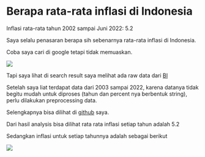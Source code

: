 
# Berapa rata-rata inflasi di Indonesia

Inflasi rata-rata tahun 2002 sampai Juni 2022: 5.2


Saya selalu penasaran berapa sih sebenarnya rata-rata inflasi di Indonesia.

Coba saya cari di google tetapi tidak memuaskan.

<Image px={20} src="/google-search-rata-rata-inflasi.png" mb={5} />

Tapi saya lihat di search result saya melihat ada raw data dari [BI](https://www.bi.go.id/id/statistik/indikator/data-inflasi.aspx)

Setelah saya liat terdapat data dari 2003 sampai 2022, karena datanya tidak begitu mudah untuk diproses (tahun dan percent nya berbentuk string), perlu dilakukan preprocessing data.

Selengkapnya bisa dilihat di [github](https://github.com/faisalburhanudin/rata-rata-inflasi-indonesia) saya.

Dari hasil analysis bisa dilihat rata rata inflasi setiap tahun adalah 5.2

Sedangkan inflasi untuk setiap tahunnya adalah sebagai berikut

<Image px={20} src="/inflasi-tiap-tahun.png" />
